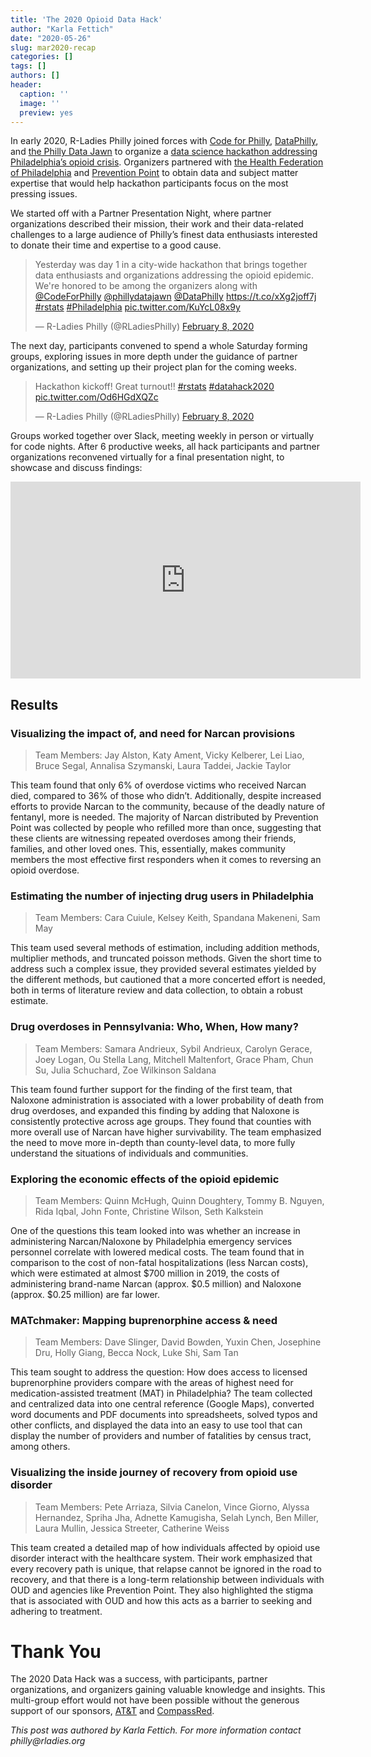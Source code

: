 ```yaml
---
title: 'The 2020 Opioid Data Hack'
author: "Karla Fettich"
date: "2020-05-26"
slug: mar2020-recap
categories: []
tags: []
authors: []
header:
  caption: ''
  image: ''
  preview: yes
---
```


In early 2020, R-Ladies Philly joined forces with [Code for Philly](https://codeforphilly.org), [DataPhilly](https://www.meetup.com/DataPhilly/), and [the Philly Data Jawn](https://www.phillydatajawn.com/) to organize a [data science hackathon addressing Philadelphia's opioid crisis](https://codeforphilly.org/events/datahack2020). Organizers partnered with [the Health Federation of Philadelphia](https://healthfederation.org/) and [Prevention Point](https://ppponline.org/) to obtain data and subject matter expertise that would help hackathon participants focus on the most pressing issues.

We started off with a Partner Presentation Night, where partner organizations described their mission, their work and their data-related challenges to a large audience of Philly's finest data enthusiasts interested to donate their time and expertise to a good cause.

<blockquote class="twitter-tweet"><p lang="en" dir="ltr">Yesterday was day 1 in a city-wide hackathon that brings together data enthusiasts and organizations addressing the opioid epidemic. We&#39;re honored to be among the organizers along with <a href="https://twitter.com/CodeForPhilly?ref_src=twsrc%5Etfw">@CodeForPhilly</a> <a href="https://twitter.com/phillydatajawn?ref_src=twsrc%5Etfw">@phillydatajawn</a> <a href="https://twitter.com/DataPhilly?ref_src=twsrc%5Etfw">@DataPhilly</a> <a href="https://t.co/xXg2joff7j">https://t.co/xXg2joff7j</a> <a href="https://twitter.com/hashtag/rstats?src=hash&amp;ref_src=twsrc%5Etfw">#rstats</a> <a href="https://twitter.com/hashtag/Philadelphia?src=hash&amp;ref_src=twsrc%5Etfw">#Philadelphia</a> <a href="https://t.co/KuYcL08x9y">pic.twitter.com/KuYcL08x9y</a></p>&mdash; R-Ladies Philly (@RLadiesPhilly) <a href="https://twitter.com/RLadiesPhilly/status/1226119317806342144?ref_src=twsrc%5Etfw">February 8, 2020</a></blockquote> <script async src="https://platform.twitter.com/widgets.js" charset="utf-8"></script> 

The next day, participants convened to spend a whole Saturday forming groups, exploring issues in more depth under the guidance of partner organizations, and setting up their project plan for the coming weeks. 

<blockquote class="twitter-tweet"><p lang="en" dir="ltr">Hackathon kickoff! Great turnout!! <a href="https://twitter.com/hashtag/rstats?src=hash&amp;ref_src=twsrc%5Etfw">#rstats</a> <a href="https://twitter.com/hashtag/datahack2020?src=hash&amp;ref_src=twsrc%5Etfw">#datahack2020</a> <a href="https://t.co/Od6HGdXQZc">pic.twitter.com/Od6HGdXQZc</a></p>&mdash; R-Ladies Philly (@RLadiesPhilly) <a href="https://twitter.com/RLadiesPhilly/status/1226181986034888705?ref_src=twsrc%5Etfw">February 8, 2020</a></blockquote> <script async src="https://platform.twitter.com/widgets.js" charset="utf-8"></script> 

Groups worked together over Slack, meeting weekly in person or virtually for code nights. After 6 productive weeks, all hack participants and partner organizations reconvened virtually for a final presentation night, to showcase and discuss findings:

<iframe width="560" height="315" src="https://www.youtube.com/embed/ZN7HjZ6Glv4" frameborder="0" allow="accelerometer; autoplay; encrypted-media; gyroscope; picture-in-picture" allowfullscreen></iframe>

## Results

### Visualizing the impact of, and need for Narcan provisions

> Team Members: Jay Alston, Katy Ament, Vicky Kelberer, Lei Liao, Bruce Segal, Annalisa Szymanski, Laura Taddei, Jackie Taylor

This team found that only 6% of overdose victims who received Narcan died, compared to 36% of those who didn't. Additionally, despite increased efforts to provide Narcan to the community, because of the deadly nature of fentanyl, more is needed. The majority of Narcan distributed by Prevention Point was collected by people who refilled more than once, suggesting that these clients are witnessing repeated overdoses among their friends, families, and other loved ones. This, essentially, makes community members the most effective first responders when it comes to reversing an opioid overdose. 

### Estimating the number of injecting drug users in Philadelphia

> Team Members: Cara Cuiule, Kelsey Keith, Spandana Makeneni, Sam May

This team used several methods of estimation, including addition methods, multiplier methods, and truncated poisson methods. Given the short time to address such a complex issue, they provided several estimates yielded by the different methods, but cautioned that a more concerted effort is needed, both in terms of literature review and data collection, to obtain a robust estimate. 

### Drug overdoses in Pennsylvania: Who, When, How many?

> Team Members: Samara Andrieux, Sybil Andrieux, Carolyn Gerace, Joey Logan, Ou Stella Lang, Mitchell Maltenfort, Grace Pham, Chun Su, Julia Schuchard, Zoe Wilkinson Saldana

This team found further support for the finding of the first team, that Naloxone administration is associated with a lower probability of death from drug overdoses, and expanded this finding by adding that Naloxone is consistently protective across age groups. They found that counties with more overall use of Narcan have higher survivability. The team emphasized the need to move more in-depth than county-level data, to more fully understand the situations of individuals and communities. 

### Exploring the economic effects of the opioid epidemic

> Team Members: Quinn McHugh, Quinn Doughtery, Tommy B. Nguyen, Rida Iqbal, John Fonte, Christine Wilson, Seth Kalkstein

One of the questions this team looked into was whether an increase in administering Narcan/Naloxone by Philadelphia emergency services personnel correlate with lowered medical costs. The team found that in comparison to the cost of non-fatal hospitalizations (less Narcan costs), which were estimated at almost $700 million in 2019, the costs of administering brand-name Narcan (approx. $0.5 million) and Naloxone (approx. $0.25 million) are far lower. 

### MATchmaker: Mapping buprenorphine access & need

> Team Members: Dave Slinger, David Bowden, Yuxin Chen, Josephine Dru, Holly Giang, Becca Nock, Luke Shi, Sam Tan

This team sought to address the question: How does access to licensed buprenorphine providers compare with the areas of highest need for medication-assisted treatment (MAT) in Philadelphia? The team collected and centralized data into one central reference (Google Maps), converted word documents and PDF documents into spreadsheets, solved typos and other conflicts, and displayed the data into an easy to use tool that can display the number of providers and number of fatalities by census tract, among others. 

### Visualizing the inside journey of recovery from opioid use disorder

> Team Members: Pete Arriaza, Silvia Canelon, Vince Giorno, Alyssa Hernandez, Spriha Jha, Adnette Kamugisha, Selah Lynch, Ben Miller, Laura Mullin, Jessica Streeter, Catherine Weiss

This team created a detailed map of how individuals affected by opioid use disorder interact with the healthcare system. Their work emphasized that every recovery path is unique, that relapse cannot be ignored in the road to recovery, and that there is a long-term relationship between individuals with OUD and agencies like Prevention Point. They also highlighted the stigma that is associated with OUD and how this acts as a barrier to seeking and adhering to treatment. 


# Thank You

The 2020 Data Hack was a success, with participants, partner organizations, and organizers gaining valuable knowledge and insights. This multi-group effort would not have been possible without the generous support of our sponsors, [AT&T](http://www.att.com) and [CompassRed](www.compassred.com). 

*This post was authored by Karla Fettich. For more information contact philly@rladies.org*

